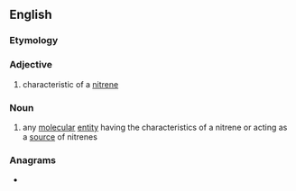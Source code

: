 ==English==

===Etymology===
{{suffix|en|nitrene|oid}}

===Adjective===
{{en-adj}}

# {{lb|en|chemistry}} characteristic of a [[nitrene]]

===Noun===
{{en-noun}}

# {{lb|en|chemistry}} any [[molecular]] [[entity]] having the characteristics of a nitrene or acting as a [[source]] of nitrenes

===Anagrams===
* {{anagrams|en|rendition}}